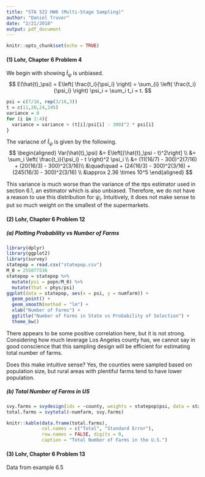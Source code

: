 ```yaml
---
title: "STA 522 HW6 (Multi-Stage Sampling)"
author: "Daniel Truver"
date: "2/21/2018"
output: pdf_document
---
```


```r
knitr::opts_chunk$set(echo = TRUE)
```

#### (1) Lohr, Chapter 6 Problem 4  

We begin with showing $\hat{t}_\psi$ is unbiased. 
$$
E(\hat{t}_\psi) 
= E\left( \frac{t_i}{\psi_i} \right) 
= \sum_{i} \left( \frac{t_i}{\psi_i} \right) \psi_i
= \sum_i t_i = t.
$$

```r
psi = c(7/16, rep(3/16,3))
t = c(11,20,24,245)
variance = 0
for (i in 1:4){
  variance = variance + (t[i]/psi[i] - 300)^2 * psi[i]
}
```

The variacne of $\hat{t}_\psi$ is given by the following.
$$
\begin{aligned}
Var(\hat{t}_\psi) 
&= E\left[(\hat{t}_\psi - t)^2\right] \\
&= \sum_i \left( \frac{t_i}{\psi_i} - t \right)^2 \psi_i \\
&= (11(16/7) - 300)^2(7/16) + (20(16/3) - 300)^2(3/16)\\
&\quad\quad + (24(16/3) - 300)^2(3/16) + (245(16/3) - 300)^2(3/16) \\
&\approx 2.36 \times 10^5
\end{aligned}
$$

This variance is much worse than the variance of the $\pi$ps estimator used in section 6.1, an estimator which is also unbiased. Therefore, we do not have a reason to use this distribution for $\psi_i$. Intuitively, it does not make sense to put so much weight on the smallest of the supermarkets. 

#### (2) Lohr, Chapter 6 Problem 12

##### (a) Plotting Probability vs Number of Farms

```r
library(dplyr)
library(ggplot2)
library(survey)
statepop = read.csv("statepop.csv")
M_0 = 255077536
statepop = statepop %>%
  mutate(psi = popn/M_0) %>%
  mutate(that = phys/psi)
ggplot(data = statepop, aes(x = psi, y = numfarm)) +
  geom_point() + 
  geom_smooth(method = "lm") +
  xlab("Number of Farms") +
  ggtitle("Number of Farms in State vs Probability of Selection") +
  theme_bw()
```

There appears to be some positive correlation here, but it is not strong. Considering how much leverage Los Angeles county has, we cannot say in good conscience that this sampling design will be efficient for estimating total number of farms.

Does this make intuitive sense? Yes, the counties were sampled based on population size, but rural areas with plentiful farms tend to have lower population. 

##### (b) Total Number of Farms in US

```r
svy.farms = svydesign(ids = ~county, weights = statepop$psi, data = statepop)
total.farms = svytotal(~numfarm, svy.farms)
```

```r
knitr::kable(data.frame(total.farms),
             col.names = c("Total", "Standard Error"),
             row.names = FALSE, digits = 0, 
             caption = "Total Number of Farms in the U.S.")
```

#### (3) Lohr, Chapter 6 Problem 13

Data from example 6.5

